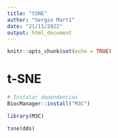 ```yaml
---
title: "tSNE"
author: "Sergio Martí"
date: "21/11/2022"
output: html_document
---
```


```r
knitr::opts_chunk$set(echo = TRUE)
```

# t-SNE

```r
# Instalar dependencias
BiocManager::install("M3C")

library(M3C)

tsne(dds)
```


